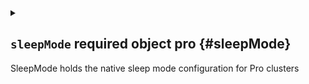 
<details className="config-field" data-expandable="true">
<summary>

## `sleepMode` <span className="config-field-required" data-required="false">required</span> <span className="config-field-type">object</span> <span className="config-field-default"></span> <span className="config-field-enum"></span> <span data-pro="false" className="config-field-pro">pro</span> {#sleepMode}

SleepMode holds the native sleep mode configuration for Pro clusters

</summary>




<details className="config-field" data-expandable="false" open>
<summary>

### `enabled` <span className="config-field-required" data-required="false">required</span> <span className="config-field-type">boolean</span> <span className="config-field-default"></span> <span className="config-field-enum"></span> <span data-pro="false" className="config-field-pro">pro</span> {#sleepMode-enabled}

Enabled toggles the sleep mode capability, allowing for disabling sleep mode without removing other config

</summary>



</details>



<details className="config-field" data-expandable="false" open>
<summary>

### `timeZone` <span className="config-field-required" data-required="false">required</span> <span className="config-field-type">string</span> <span className="config-field-default"></span> <span className="config-field-enum"></span> <span data-pro="false" className="config-field-pro">pro</span> {#sleepMode-timeZone}

Timezone represents the timezone a sleep schedule should run against, defaulting to UTC if unset

</summary>



</details>



<details className="config-field" data-expandable="true">
<summary>

### `autoSleep` <span className="config-field-required" data-required="false">required</span> <span className="config-field-type">object</span> <span className="config-field-default"></span> <span className="config-field-enum"></span> <span data-pro="false" className="config-field-pro">pro</span> {#sleepMode-autoSleep}

AutoSleep holds autoSleep details

</summary>




<details className="config-field" data-expandable="false" open>
<summary>

#### `afterInactivity` <span className="config-field-required" data-required="false">required</span> <span className="config-field-type">string</span> <span className="config-field-default"></span> <span className="config-field-enum"></span> <span data-pro="false" className="config-field-pro">pro</span> {#sleepMode-autoSleep-afterInactivity}

AfterInactivity represents how long a vCluster can be idle before workloads are automaticaly put to sleep

</summary>



</details>



<details className="config-field" data-expandable="false" open>
<summary>

#### `schedule` <span className="config-field-required" data-required="false">required</span> <span className="config-field-type">string</span> <span className="config-field-default"></span> <span className="config-field-enum"></span> <span data-pro="false" className="config-field-pro">pro</span> {#sleepMode-autoSleep-schedule}

Schedule represents a cron schedule for when to sleep workloads

</summary>



</details>



<details className="config-field" data-expandable="true">
<summary>

#### `wakeup` <span className="config-field-required" data-required="false">required</span> <span className="config-field-type">object</span> <span className="config-field-default"></span> <span className="config-field-enum"></span> <span data-pro="false" className="config-field-pro">pro</span> {#sleepMode-autoSleep-wakeup}

Wakeup holds configuration for waking the vCluster on a schedule rather than waiting for some activity.

</summary>




<details className="config-field" data-expandable="false" open>
<summary>

##### `schedule` <span className="config-field-required" data-required="false">required</span> <span className="config-field-type">string</span> <span className="config-field-default"></span> <span className="config-field-enum"></span> <span data-pro="false" className="config-field-pro">pro</span> {#sleepMode-autoSleep-wakeup-schedule}



</summary>



</details>


</details>



<details className="config-field" data-expandable="true">
<summary>

#### `exclude` <span className="config-field-required" data-required="false">required</span> <span className="config-field-type">object</span> <span className="config-field-default"></span> <span className="config-field-enum"></span> <span data-pro="false" className="config-field-pro">pro</span> {#sleepMode-autoSleep-exclude}

Exclude holds configuration for labels that, if present, will prevent a workload from going to sleep

</summary>




<details className="config-field" data-expandable="true">
<summary>

##### `selector` <span className="config-field-required" data-required="false">required</span> <span className="config-field-type">object</span> <span className="config-field-default"></span> <span className="config-field-enum"></span> <span data-pro="false" className="config-field-pro">pro</span> {#sleepMode-autoSleep-exclude-selector}



</summary>




<details className="config-field" data-expandable="false" open>
<summary>

##### `labels` <span className="config-field-required" data-required="false">required</span> <span className="config-field-type">object</span> <span className="config-field-default"></span> <span className="config-field-enum"></span> <span data-pro="false" className="config-field-pro">pro</span> {#sleepMode-autoSleep-exclude-selector-labels}

Labels defines what labels should be looked for

</summary>



</details>


</details>


</details>


</details>


</details>

